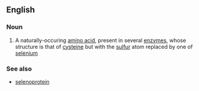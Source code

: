 ==English==

===Noun===
{{wikipedia}}
{{en-noun|-}}

#{{biochemistry}} A naturally-occuring [[amino acid]], present in several [[enzyme]]s, whose structure is that of [[cysteine]] but with the [[sulfur]] atom replaced by one of [[selenium]]

===See also===
*[[selenoprotein]]